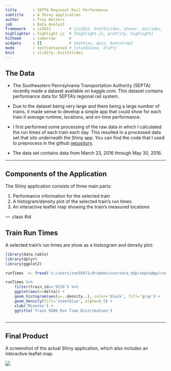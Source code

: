 ```yaml
---
title       : SEPTA Regional Rail Performance
subtitle    : A Shiny application 
author      : Troy Walters
job         : Data Analyst
framework   : io2012        # {io2012, html5slides, shower, dzslides, ...}
highlighter : highlight.js  # {highlight.js, prettify, highlight}
hitheme     : tomorrow      # 
widgets     : []            # {mathjax, quiz, bootstrap}
mode        : selfcontained # {standalone, draft}
knit        : slidify::knit2slides
---
```


## The Data

* The Southeastern Pennsylvania Transportation Authority (SEPTA) recently made a dataset available on kaggle.com. This dataset contains performance data for SEPTA's regional rail system. 

* Due to the dataset being very large and there being a large number of trains, it made sense to develop a simple app that could show for each train it average runtime, locations, and on-time performance. 

* I first performed some processing of the raw data in which I calculated the run times of each train each day. This resulted in a processed data set that sits underneath the Shiny app. You can find the code that I used to preprocess in the github [repository](https://github.com/capt-calculator/septaApp).

* The data set contains data from March 23, 2016 through May 30, 2016.

---

## Components of the Application

The Shiny application consists of three main parts:

1. Performance information for the selected train
2. A histogram/density plot of the selected train's run times
3. An interactive leaflet map showing the train's measured locations


--- .class #id 

## Train Run Times

A selected train's run times are show as a histsogram and density plot:

```r
library(data.table)
library(dplyr)
library(ggplot2)

runTimes  <- fread('c:/users/zne35671/dropbox/coursera_ddp/septaApp/runTimes.csv')

runTimes %>% 
    filter(train_id=='9216') %>% 
    ggplot(aes(x=delta)) + 
    geom_histogram(aes(y=..density..), color='black', fill='gray') +
    geom_density(fill='steelblue', alpha=0.5) +
    xlab('Minutes') +
    ggtitle('Train 9206 Run Time Distribution')
    

```

---

## Final Product

A screenshot of the actual Shiny application, which also includes an interactive leaflet map:

![](assets/img/Capture.PNG)

